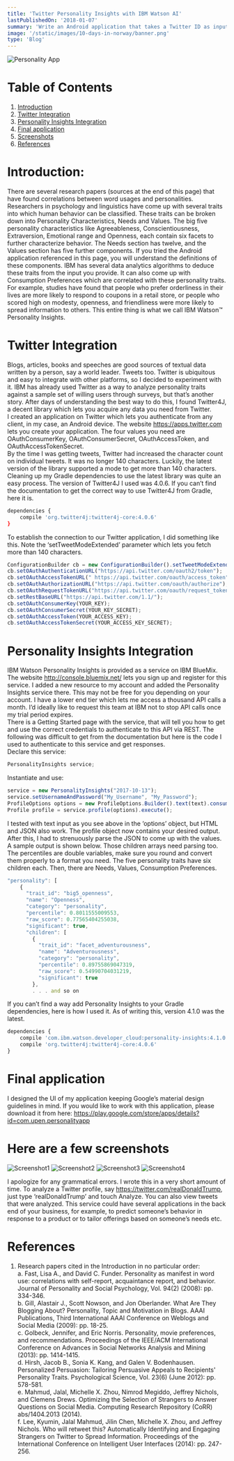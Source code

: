 ```yaml
---
title: 'Twitter Personality Insights with IBM Watson AI'
lastPublishedOn: '2018-01-07'
summary: 'Write an Android application that takes a Twitter ID as input and comes up with personality insights based on text they have written.'
image: '/static/images/10-days-in-norway/banner.png'
type: 'Blog'
---
```

![Personality App](/static/images/Personalityapp/web_hi_res_512.png)<br/>

# Table of Contents

1.  [Introduction](#Introduction)
2.  [Twitter Integration](#twitter-integration)
3.  [Personality Insights Integration](#personality-insights-integration)
4.  [Final application](#final-application)
5.  [Screenshots](#here-are-a-few-screenshots)
6.  [References](#references)

# Introduction:

There are several research papers (sources at the end of this page) that have found correlations between word usages and personalities. Researchers in psychology and linguistics have come up with several traits into which human behavior can be classified. These traits can be broken down into Personality Characteristics, Needs and Values. The big five personality characteristics like Agreeableness, Conscientiousness, Extraversion, Emotional range and Openness, each contain six facets to further characterize behavior. The Needs section has twelve, and the Values section has five further components. If you tried the Android application referenced in this page, you will understand the definitions of these components.
IBM has several data analytics algorithms to deduce these traits from the input you provide. It can also come up with Consumption Preferences which are correlated with these personality traits. For example, studies have found that people who prefer orderliness in their lives are more likely to respond to coupons in a retail store, or people who scored high on modesty, openness, and friendliness were more likely to spread information to others. This entire thing is what we call IBM Watson™ Personality Insights.<br/>

# Twitter Integration
Blogs, articles, books and speeches are good sources of textual data written by a person, say a world leader. Tweets too. Twitter is ubiquitous and easy to integrate with other platforms, so I decided to experiment with it. IBM has already used Twitter as a way to analyze personality traits against a sample set of willing users through surveys, but that’s another story. After days of understanding the best way to do this, I found Twitter4J, a decent library which lets you acquire any data you need from Twitter.<br/>
I created an application on Twitter which lets you authenticate from any client, in my case, an Android device. The website https://apps.twitter.com lets you create your application. The four values you need are OAuthConsumerKey, OAuthConsumerSecret, OAuthAccessToken, and OAuthAccessTokenSecret.<br/>
By the time I was getting tweets, Twitter had increased the character count on individual tweets. It was no longer 140 characters. Luckily, the latest version of the library supported a mode to get more than 140 characters. Cleaning up my Gradle dependencies to use the latest library was quite an easy process. The version of Twitter4J I used was 4.0.6. If you can’t find the documentation to get the correct way to use Twitter4J from Gradle, here it is.
```bash
dependencies {
    compile 'org.twitter4j:twitter4j-core:4.0.6'
}
```
To establish the connection to our Twitter application, I did something like this. Note the ‘setTweetModeExtended’ parameter which lets you fetch more than 140 characters.
```js
ConfigurationBuilder cb = new ConfigurationBuilder().setTweetModeExtended(true);
cb.setOAuthAuthenticationURL("https://api.twitter.com/oauth2/token");
cb.setOAuthAccessTokenURL(" https://api.twitter.com/oauth/access_token");
cb.setOAuthAuthorizationURL("https://api.twitter.com/oauth/authorize");
cb.setOAuthRequestTokenURL("https://api.twitter.com/oauth/request_token");
cb.setRestBaseURL("https://api.twitter.com/1.1/");
cb.setOAuthConsumerKey(YOUR_KEY);
cb.setOAuthConsumerSecret(YOUR_KEY_SECRET);
cb.setOAuthAccessToken(YOUR_ACCESS_KEY);
cb.setOAuthAccessTokenSecret(YOUR_ACCESS_KEY_SECRET);
```

# Personality Insights Integration

IBM Watson Personality Insights is provided as a service on IBM BlueMix. The website http://console.bluemix.net/ lets you sign up and register for this service. I added a new resource to my account and added the Personality Insights service there. This may not be free for you depending on your account. I have a lower end tier which lets me access a thousand API calls a month. I’d ideally like to request this team at IBM not to stop API calls once my trial period expires.<br/>
There is a Getting Started page with the service, that will tell you how to get and use the correct credentials to authenticate to this API via REST.
The following was difficult to get from the documentation but here is the code I used to authenticate to this service and get responses.<br/>
Declare this service:
```js
PersonalityInsights service;
```
Instantiate and use:
```js
service = new PersonalityInsights("2017-10-13");
service.setUsernameAndPassword("My_Username", "My_Password");
ProfileOptions options = new ProfileOptions.Builder().text(text).consumptionPreferences(true).contentLanguage(languageSelected).rawScores(true).build();
Profile profile = service.profile(options).execute();
```
I tested with text input as you see above in the ‘options’ object, but HTML and JSON also work. The profile object now contains your desired output. After this, I had to strenuously parse the JSON to come up with the values. A sample output is shown below. Those children arrays need parsing too. The percentiles are double variables, make sure you round and convert them properly to a format you need. The five personality traits have six children each. Then, there are Needs, Values, Consumption Preferences.
```js
"personality": [
    {
      "trait_id": "big5_openness",
      "name": "Openness",
      "category": "personality",
      "percentile": 0.8011555009553,
      "raw_score": 0.77565404255038,
      "significant": true,
      "children": [
        {
          "trait_id": "facet_adventurousness",
          "name": "Adventurousness",
          "category": "personality",
          "percentile": 0.89755869047319,
          "raw_score": 0.54990704031219,
          "significant": true
        },
        . . . and so on
```

If you can’t find a way add Personality Insights to your Gradle dependencies, here is how I used it. As of writing this, version 4.1.0 was the latest.
```js
dependencies {
    compile 'com.ibm.watson.developer_cloud:personality-insights:4.1.0'
    compile 'org.twitter4j:twitter4j-core:4.0.6'
}
```

# Final application

I designed the UI of my application keeping Google’s material design guidelines in mind. If you would like to work with this application, please download it from here: 
https://play.google.com/store/apps/details?id=com.upen.personalityapp

# Here are a few screenshots
![Screenshot1](/static/images/Personalityapp/phone/device-2017-12-30-192943.png)
![Screenshot2](/static/images/Personalityapp/phone/device-2017-12-30-193107.png)
![Screenshot3](/static/images/Personalityapp/phone/device-2017-12-30-193143.png)
![Screenshot4](/static/images/Personalityapp/phone/device-2017-12-30-193226.png)

I apologize for any grammatical errors. I wrote this in a very short amount of time.
To analyze a Twitter profile, say https://twitter.com/realDonaldTrump, just type ‘realDonaldTrump’ and touch Analyze. You can also view tweets that were analyzed.
This service could have several applications in the back end of your business, for example, to predict someone’s behavior in response to a product or to tailor offerings based on someone’s needs etc.

# References

1)	Research papers cited in the Introduction in no particular order:<br/>
a.	Fast, Lisa A., and David C. Funder. Personality as manifest in word use: correlations with self-report, acquaintance report, and behavior. Journal of Personality and Social Psychology, Vol. 94(2) (2008): pp. 334-346.<br/>
b.	Gill, Alastair J., Scott Nowson, and Jon Oberlander. What Are They Blogging About? Personality, Topic and Motivation in Blogs. AAAI Publications, Third International AAAI Conference on Weblogs and Social Media (2009): pp. 18-25.<br/>
c.	Golbeck, Jennifer, and Eric Norris. Personality, movie preferences, and recommendations. Proceedings of the IEEE/ACM International Conference on Advances in Social Networks Analysis and Mining (2013): pp. 1414-1415.<br/>
d.	Hirsh, Jacob B., Sonia K. Kang, and Galen V. Bodenhausen. Personalized Persuasion: Tailoring Persuasive Appeals to Recipients' Personality Traits. Psychological Science, Vol. 23(6) (June 2012): pp. 578-581.<br/>
e.	Mahmud, Jalal, Michelle X. Zhou, Nimrod Megiddo, Jeffrey Nichols, and Clemens Drews. Optimizing the Selection of Strangers to Answer Questions on Social Media. Computing Research Repository (CoRR) abs/1404.2013 (2014).<br/>
f.	Lee, Kyumin, Jalal Mahmud, Jilin Chen, Michelle X. Zhou, and Jeffrey Nichols. Who will retweet this? Automatically Identifying and Engaging Strangers on Twitter to Spread Information. Proceedings of the International Conference on Intelligent User Interfaces (2014): pp. 247-256.<br/>


